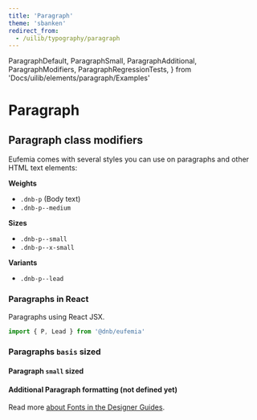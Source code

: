 ```yaml
---
title: 'Paragraph'
theme: 'sbanken'
redirect_from:
  - /uilib/typography/paragraph
---
```


  ParagraphDefault,
  ParagraphSmall,
  ParagraphAdditional,
  ParagraphModifiers,
  ParagraphRegressionTests,
} from 'Docs/uilib/elements/paragraph/Examples'

# Paragraph

## Paragraph class modifiers

Eufemia comes with several styles you can use on paragraphs and other HTML text elements:

**Weights**

- `.dnb-p` (Body text)
- `.dnb-p--medium`

**Sizes**

- `.dnb-p--small`
- `.dnb-p--x-small`

**Variants**

- `.dnb-p--lead`

### Paragraphs in React

Paragraphs using React JSX.

```jsx
import { P, Lead } from '@dnb/eufemia'
```

<ParagraphModifiers />

### Paragraphs `basis` sized

<ParagraphDefault />

#### Paragraph `small` sized

<ParagraphSmall />

#### Additional Paragraph formatting (not defined yet)

<ParagraphAdditional />

Read more [about Fonts in the Designer Guides](/quickguide-designer/fonts/).

<VisibleWhenVisualTest>
  <ParagraphRegressionTests />
</VisibleWhenVisualTest>
